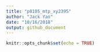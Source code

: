 ```yaml
---
title: "p8105_mtp_xy2395"
author: "Jack Yan"
date: "10/16/2018"
output: github_document
---
```


```r
knitr::opts_chunk$set(echo = TRUE)
```

